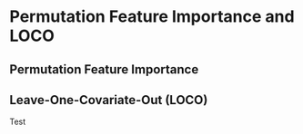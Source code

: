 # Permutation Feature Importance and LOCO

## Permutation Feature Importance

## Leave-One-Covariate-Out (LOCO)


Test